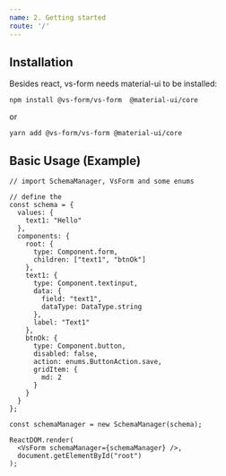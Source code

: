 ```yaml
---
name: 2. Getting started
route: '/'
---
```


## Installation

Besides react, vs-form needs material-ui to be installed:

`npm install @vs-form/vs-form  @material-ui/core`

or

`yarn add @vs-form/vs-form @material-ui/core`


## Basic Usage (Example)


    // import SchemaManager, VsForm and some enums

    // define the
    const schema = {
      values: {
        text1: "Hello"
      },
      components: {
        root: {
          type: Component.form,
          children: ["text1", "btnOk"]
        },
        text1: {
          type: Component.textinput,
          data: {
            field: "text1",
            dataType: DataType.string
          },
          label: "Text1"
        },
        btnOk: {
          type: Component.button,
          disabled: false,
          action: enums.ButtonAction.save,
          gridItem: {
            md: 2
          }
        }
      }
    };

    const schemaManager = new SchemaManager(schema);

    ReactDOM.render(
      <VsForm schemaManager={schemaManager} />,
      document.getElementById("root")
    );


